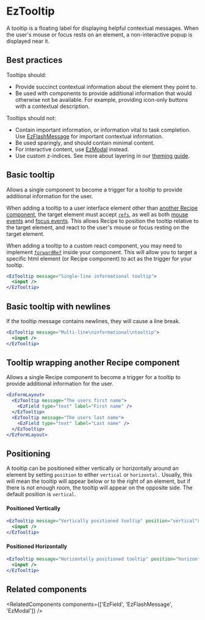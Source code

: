 
<Meta of={DefaultStories} name="Docs" />
<TableOfContents />

# EzTooltip

<MigrationAlert component="ez-tooltip" />

A tooltip is a floating label for displaying helpful contextual messages. When the user's mouse or focus rests on an element, a non-interactive popup is displayed near it.

## Best practices

Tooltips should:

- Provide succinct contextual information about the element they point to.
- Be used with components to provide additional information that would otherwise not be available. For example, providing icon-only buttons with a contextual description.

Tooltips should not:

- Contain important information, or information vital to task completion. Use [EzFlashMessage](?path=/docs/feedback-ezflashmessage--docs) for important contextual information.
- Be used sparingly, and should contain minimal content.
- For interactive content, use [EzModal](path=/docs/feedback-ezmodal--docs) instead.
- Use custom z-indices. See more about layering in our [theming guide](?path=/docs/guides-theming--docs#layering).

## Basic tooltip

Allows a single component to become a trigger for a tooltip to provide additional information for the user.

When adding a tooltip to a user interface element other than [another Recipe component](#tooltip-wrapping-another-recipe-component), the target element must accept [`refs`](https://reactjs.org/docs/forwarding-refs.html), as well as both [mouse events](https://reactjs.org/docs/events.html#mouse-events) and [focus events](https://reactjs.org/docs/events.html#focus-events). This allows Recipe to position the tooltip relative to the target element, and react to the user's mouse or focus resting on the target element.

When adding a tooltip to a custom react component, you may need to implement [`forwardRef`](https://reactjs.org/docs/forwarding-refs.html) inside your component. This will allow you to target a specific html element (or Recipe component) to act as the trigger for your tooltip.

```jsx
<EzTooltip message="Single-line informational tooltip">
  <input />
</EzTooltip>
```

## Basic tooltip with newlines

If the tooltip message contains newlines, they will cause a line break.

```jsx
<EzTooltip message="Multi-line\ninformational\ntooltip">
  <input />
</EzTooltip>
```

## Tooltip wrapping another Recipe component

Allows a single Recipe component to become a trigger for a tooltip to provide additional information for the user.

```jsx
<EzFormLayout>
  <EzTooltip message="The users first name">
    <EzField type="text" label="First name" />
  </EzTooltip>
  <EzTooltip message="The users last name">
    <EzField type="text" label="Last name" />
  </EzTooltip>
</EzFormLayout>
```

## Positioning

A tooltip can be positioned either vertically or horizontally around an element by setting `position` to either `vertical` or `horizontal.` Usually, this will mean the tooltip will appear below or to the right of an element, but if there is not enough room, the tooltip will appear on the opposite side. The default position is `vertical`.

#### Positioned Vertically

```jsx
<EzTooltip message="Vertically positioned tooltip" position="vertical">
  <input />
</EzTooltip>
```

#### Positioned Horizontally

```jsx
<EzTooltip message="Horizontally positioned tooltip" position="horizontal">
  <input />
</EzTooltip>
```

## Related components

<RelatedComponents components={['EzField', 'EzFlashMessage', 'EzModal']} />
